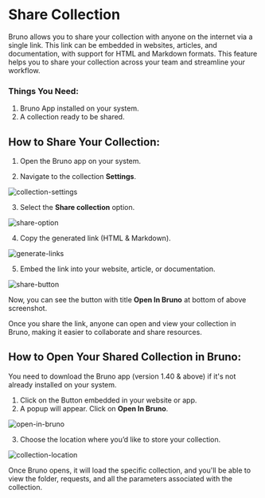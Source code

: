  
# Share Collection

Bruno allows you to share your collection with anyone on the internet via a single link. This link can be embedded in websites, articles, and documentation, with support for HTML and Markdown formats. This feature helps you to share your collection across your team and streamline your workflow.

### Things You Need:

1. Bruno App installed on your system.
2. A collection ready to be shared.

## How to Share Your Collection:

1. Open the Bruno app on your system.

2. Navigate to the collection **Settings**.

![collection-settings](/screenshots/git-integration/share-collection/1-setting-option.webp)

3. Select the **Share collection** option.

![share-option](/screenshots/git-integration/share-collection/2-share-settings.webp)

4. Copy the generated link (HTML & Markdown).

![generate-links](/screenshots/git-integration/share-collection/3-generate-code-embed.webp)

5. Embed the link into your website, article, or documentation.

![share-button](/screenshots/git-integration/share-collection/4-output.webp)

Now, you can see the button with title **Open In Bruno** at bottom of above screenshot.

Once you share the link, anyone can open and view your collection in Bruno, making it easier to collaborate and share resources.

## How to Open Your Shared Collection in Bruno:

<Callout emoji="👾">
  You need to download the Bruno app (version 1.40 & above) if it's not already
  installed on your system.
</Callout>

1. Click on the Button embedded in your website or app.
2. A popup will appear. Click on **Open In Bruno**.

![open-in-bruno](/screenshots/git-integration/share-collection/5-open-in-bruno.webp)

3. Choose the location where you’d like to store your collection.

![collection-location](/screenshots/git-integration/share-collection/store-collection.webp)

Once Bruno opens, it will load the specific collection, and you'll be able to view the folder, requests, and all the parameters associated with the collection.
